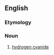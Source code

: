 ==English==

===Etymology===
{{prefix|en|formo|nitrile}}

===Noun===
{{en-noun|-}}

# [[hydrogen cyanide]]